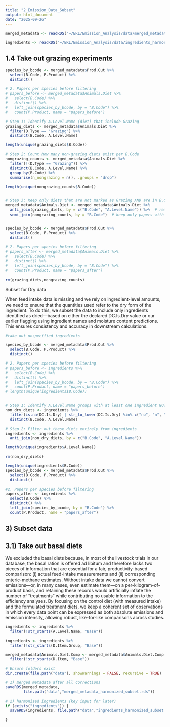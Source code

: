 ```yaml
---
title: "2_Emission_Data_Subset"
output: html_document
date: "2025-09-26"
---
```


```r

merged_metadata <- readRDS("~/ERL/Emission_Analysis/data/merged_metadata_harmonized.rds")

ingredients <- readRDS("~/ERL/Emission_Analysis/data/ingredients_harmonized.rds")


```

## 1.4 Take out grazing experiments 

```r

species_by_bcode <- merged_metadata$Prod.Out %>%
  select(B.Code, P.Product) %>%
  distinct()

# 2. Papers per species before filtering
# papers_before <- merged_metadata$Animals.Diet %>%
#   select(B.Code) %>%
#   distinct() %>%
#   left_join(species_by_bcode, by = "B.Code") %>%
#   count(P.Product, name = "papers_before")

# Step 1: Identify A.Level.Name (diet) that include Grazing
grazing_diets <- merged_metadata$Animals.Diet %>%
  filter(D.Type == "Grazing") %>%
  distinct(B.Code, A.Level.Name)

length(unique(grazing_diets$B.Code))

# Step 2: Count how many non-grazing diets exist per B.Code
nongrazing_counts <- merged_metadata$Animals.Diet %>%
  filter(!(D.Type == "Grazing")) %>%
  distinct(B.Code, A.Level.Name) %>%
  group_by(B.Code) %>%
  summarise(n_nongrazing = n(), .groups = "drop")

length(unique(nongrazing_counts$B.Code))


# Step 3: Keep only diets that are not marked as Grazing AND are in B.Codes with at least one non-grazing diet
merged_metadata$Animals.Diet <- merged_metadata$Animals.Diet %>%
  anti_join(grazing_diets, by = c("B.Code", "A.Level.Name")) %>%  # remove all diets that were grazing
  semi_join(nongrazing_counts, by = "B.Code")  # keep only papers with at least one non-grazing diet


species_by_bcode <- merged_metadata$Prod.Out %>%
  select(B.Code, P.Product) %>%
  distinct()

# 2. Papers per species before filtering
# papers_after <- merged_metadata$Animals.Diet %>%
#   select(B.Code) %>%
#   distinct() %>%
#   left_join(species_by_bcode, by = "B.Code") %>%
#   count(P.Product, name = "papers_after")

rm(grazing_diets,nongrazing_counts)
```

Subset for Dry data 

When feed intake data is missing and we rely on ingredient-level amounts, we need to ensure that the quantities used refer to the dry form of the ingredient. To do this, we subset the data to include only ingredients identified as dried—based on either the declared DC.Is.Dry value or our earlier flagging using ingredient names and moisture content predictions. This ensures consistency and accuracy in downstream calculations. 
```r
#take out unspecified ingredients

species_by_bcode <- merged_metadata$Prod.Out %>%
  select(B.Code, P.Product) %>%
  distinct()

# 2. Papers per species before filtering
# papers_before <- ingredients %>%
#   select(B.Code) %>%
#   distinct() %>%
#   left_join(species_by_bcode, by = "B.Code") %>%
#   count(P.Product, name = "papers_before")
# length(unique(ingredients$B.Code))


# Step 1: Identify A.Level.Name groups with at least one ingredient NOT dry
non_dry_diets <- ingredients %>%
  filter(is.na(DC.Is.Dry) | str_to_lower(DC.Is.Dry) %in% c("no", "n", "unspecified")) %>%
  distinct(B.Code, A.Level.Name)

# Step 2: Filter out these diets entirely from ingredients
ingredients <- ingredients %>%
  anti_join(non_dry_diets, by = c("B.Code", "A.Level.Name"))

length(unique(ingredients$A.Level.Name))

rm(non_dry_diets)

length(unique(ingredients$B.Code))
species_by_bcode <- merged_metadata$Prod.Out %>%
  select(B.Code, P.Product) %>%
  distinct()

#2. Papers per species before filtering
papers_after <- ingredients %>%
  select(B.Code) %>%
  distinct() %>%
  left_join(species_by_bcode, by = "B.Code") %>%
  count(P.Product, name = "papers_after")

```

## 3) Subset data

## 3.1) Take out basal diets 

We excluded the basal diets because, in most of the livestock trials in our database, the basal ration is offered ad libitum and therefore lacks two pieces of information that are essential for a fair, productivity-based comparison: (i) actual feed-intake measurements and (ii) corresponding enteric-methane estimates. Without intake data we cannot convert emissions—or, in many cases, even estimate them—on a per-kilogram-of-product basis, and retaining these records would artificially inflate the number of “treatments” while contributing no usable information to the efficiency analyses. By focusing on the control diet (with measured intake) and the formulated treatment diets, we keep a coherent set of observations in which every data point can be expressed as both absolute emissions and emission intensity, allowing robust, like-for-like comparisons across studies.

```r


ingredients <- ingredients %>%
  filter(!str_starts(A.Level.Name, "Base"))

ingredients <- ingredients %>%
  filter(!str_starts(D.Item.Group, "Base"))

merged_metadata$Animals.Diet.Comp <- merged_metadata$Animals.Diet.Comp %>%
  filter(!str_starts(D.Item, "Base"))


```


```r

# Ensure folders exist
dir.create(file.path("data"), showWarnings = FALSE, recursive = TRUE)

# 1) merged metadata after all corrections
saveRDS(merged_metadata,
        file.path("data","merged_metadata_harmonized_subset.rds"))

# 2) harmonised ingredients (key input for later)
if (exists("ingredients")) {
  saveRDS(ingredients, file.path("data","ingredients_harmonized_subset.rds"))
  
}
```

